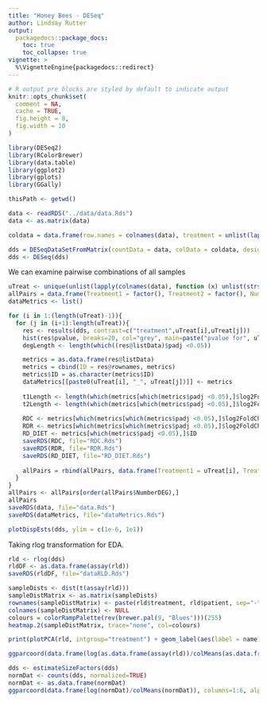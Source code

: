 ```yaml
---
title: "Honey Bees - DESeq"
author: Lindsay Rutter
output:
  packagedocs::package_docs:
    toc: true
    toc_collapse: true
vignette: >
  %\VignetteEngine{packagedocs::redirect}
---
```


<meta http-equiv="content-type" content="text/html;charset=utf-8" />

```r
# R output pre blocks are styled by default to indicate output
knitr::opts_chunk$set(
  comment = NA,
  cache = TRUE,
  fig.height = 8,
  fig.width = 10
)
```

```r
library(DESeq2)
library(RColorBrewer)
library(data.table)
library(ggplot2)
library(gplots)
library(GGally)

thisPath <- getwd()

data <- readRDS("../data/data.Rds")
data <- as.matrix(data)

coldata = data.frame(row.names = colnames(data), treatment = unlist(lapply(colnames(data), function (x) unlist(strsplit(x, "[.]"))[1])))

dds = DESeqDataSetFromMatrix(countData = data, colData = coldata, design = ~ treatment)
dds <- DESeq(dds)
```

We can examine pairwise combinations of all samples

```r
uTreat <- unique(unlist(lapply(colnames(data), function (x) unlist(strsplit(x, "[.]"))[1])))
allPairs = data.frame(Treatment1 = factor(), Treatment2 = factor(), NumberDEG = numeric())
dataMetrics <- list()

for (i in 1:(length(uTreat)-1)){
  for (j in (i+1):length(uTreat)){
    res <- results(dds, contrast=c("treatment",uTreat[i],uTreat[j]))
    hist(res$pvalue, breaks=20, col="grey", main=paste("pvalue for", uTreat[i], "and", uTreat[j]))
    degLength <- length(which((res@listData)$padj <0.05))

    metrics = as.data.frame(res@listData)
    metrics = cbind(ID = res@rownames, metrics)
    metrics$ID = as.character(metrics$ID)
    dataMetrics[[paste0(uTreat[i], "_", uTreat[j])]] <- metrics
    
    t1Length <- length(which(metrics[which(metrics$padj <0.05),]$log2FoldChange>0))
    t2Length <- length(which(metrics[which(metrics$padj <0.05),]$log2FoldChange<0))
    
    RDC <- metrics[which(metrics[which(metrics$padj <0.05),]$log2FoldChange>0),]$ID
    RDR <- metrics[which(metrics[which(metrics$padj <0.05),]$log2FoldChange<0),]$ID
    RD_DIET <- metrics[which(metrics$padj <0.05),]$ID
    saveRDS(RDC, file="RDC.Rds")
    saveRDS(RDR, file="RDR.Rds")
    saveRDS(RD_DIET, file="RD_DIET.Rds")
    
    allPairs = rbind(allPairs, data.frame(Treatment1 = uTreat[i], Treatment2 = uTreat[j], NumberDEG = degLength, Treatment1Larger = t1Length, Treatment2Larger = t2Length))
  }
}
allPairs <- allPairs[order(allPairs$NumberDEG),]
allPairs
saveRDS(data, file="data.Rds")
saveRDS(dataMetrics, file="dataMetrics.Rds")
```

```r
plotDispEsts(dds, ylim = c(1e-6, 1e1))
```

Taking rlog transformation for EDA.

```r
rld <- rlog(dds)
rldDF <- as.data.frame(assay(rld))
saveRDS(rldDF, file="dataRLD.Rds")
```

```r
sampleDists <- dist(t(assay(rld)))
sampleDistMatrix <- as.matrix(sampleDists)
rownames(sampleDistMatrix) <- paste(rld$treatment, rld$patient, sep="-")
colnames(sampleDistMatrix) <- NULL
colours = colorRampPalette(rev(brewer.pal(9, "Blues")))(255)
heatmap.2(sampleDistMatrix, trace="none", col=colours)
```

```r
print(plotPCA(rld, intgroup="treatment") + geom_label(aes(label = name), label.size=0.001))
```

```r
ggparcoord(data.frame(log(as.data.frame(assay(rld))/colMeans(as.data.frame(assay(rld))))), columns=1:6, alphaLines=0, boxplot=TRUE, scale="globalminmax") + coord_flip()
```

```r
dds <- estimateSizeFactors(dds)
normDat <- counts(dds, normalized=TRUE)
normDat <- as.data.frame(normDat)
ggparcoord(data.frame(log(normDat)/colMeans(normDat)), columns=1:6, alphaLines=0, boxplot=TRUE, scale="globalminmax") + coord_flip()
```